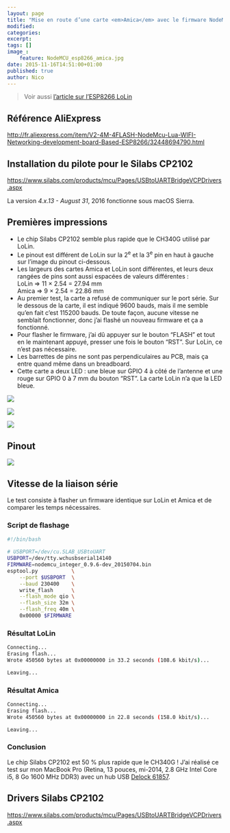 ```yaml
---
layout: page
title: "Mise en route d’une carte <em>Amica</em> avec le firmware NodeMCU et un module WiFi ESP8266"
modified:
categories:
excerpt:
tags: []
image_:
    feature: NodeMCU_esp8266_amica.jpg
date: 2015-11-16T14:51:00+01:00
published: true
author: Nico
---
```


> Voir aussi [l’article sur l’ESP8266 LoLin](/NodeMCU_esp8266/)

## Référence AliExpress

<http://fr.aliexpress.com/item/V2-4M-4FLASH-NodeMcu-Lua-WIFI-Networking-development-board-Based-ESP8266/32448694790.html>

## Installation du pilote pour le Silabs CP2102

<https://www.silabs.com/products/mcu/Pages/USBtoUARTBridgeVCPDrivers.aspx>

La version _4.x.13 - August 31_, 2016 fonctionne sous macOS Sierra.

## Premières impressions

-   Le chip Silabs CP2102 semble plus rapide que le CH340G utilisé par LoLin.
-   Le pinout est différent de LoLin sur la 2<sup>e</sup> et la 3<sup>e</sup> pin en haut à gauche sur l’image du pinout ci-dessous.
-   Les largeurs des cartes Amica et LoLin sont différentes, et leurs deux rangées de pins sont aussi espacées de valeurs différentes :<br/>
    LoLin ⇒ 11 × 2.54 = 27.94 mm<br/>
    Amica ⇒ 9 × 2.54 = 22.86 mm
-   Au premier test, la carte a refusé de communiquer sur le port série. Sur le dessous de la carte, il est indiqué 9600 bauds, mais il me semble qu’en fait c’est 115200 bauds. De toute façon, aucune vitesse ne semblait fonctionner, donc j’ai flashé un nouveau firmware et ça a fonctionné.
-   Pour flasher le firmware, j’ai dû appuyer sur le bouton “FLASH” et tout en le maintenant appuyé, presser une fois le bouton “RST”. Sur LoLin, ce n’est pas nécessaire.
-   Les barrettes de pins ne sont pas perpendiculaires au PCB, mais ça entre quand même dans un breadboard.
-   Cette carte a deux LED : une bleue sur GPIO 4 à côté de l’antenne et une rouge sur GPIO 0 à 7 mm du bouton “RST”. La carte LoLin n’a que la LED bleue.

![](../../files/2015-11-16-NodeMCU_esp8266_amica/NodeMCU_esp8266_amica_001_lowres.jpg)

![](../../files/2015-11-16-NodeMCU_esp8266_amica/NodeMCU_esp8266_amica_002_lowres.jpg)

![](../../files/2015-11-16-NodeMCU_esp8266_amica/NodeMCU_esp8266_amica_003_lowres.jpg)

## Pinout

![](../../files/2015-05-28-pinouts/images/NodeMCU_esp8266_amica_pinout.png)

## Vitesse de la liaison série

Le test consiste à flasher un firmware identique sur LoLin et Amica et de comparer les temps nécessaires.

### Script de flashage

```bash
#!/bin/bash

# USBPORT=/dev/cu.SLAB_USBtoUART
USBPORT=/dev/tty.wchusbserial14140
FIRMWARE=nodemcu_integer_0.9.6-dev_20150704.bin
esptool.py           \
    --port $USBPORT  \
    --baud 230400    \
    write_flash      \
    --flash_mode qio \
    --flash_size 32m \
    --flash_freq 40m \
    0x00000 $FIRMWARE
```

### Résultat LoLin

```bash
Connecting...
Erasing flash...
Wrote 450560 bytes at 0x00000000 in 33.2 seconds (108.6 kbit/s)...

Leaving...
```

### Résultat Amica

```bash
Connecting...
Erasing flash...
Wrote 450560 bytes at 0x00000000 in 22.8 seconds (158.0 kbit/s)...

Leaving...
```

### Conclusion

Le chip Silabs CP2102 est 50 % plus rapide que le CH340G ! J’ai réalisé ce test sur mon MacBook Pro (Retina, 13 pouces, mi-2014, 2.8 GHz Intel Core i5, 8 Go 1600 MHz DDR3) avec un hub USB [Delock 61857](http://www.delock.de/produkte/S_61857/merkmale.html).

## Drivers Silabs CP2102

<https://www.silabs.com/products/mcu/Pages/USBtoUARTBridgeVCPDrivers.aspx>
